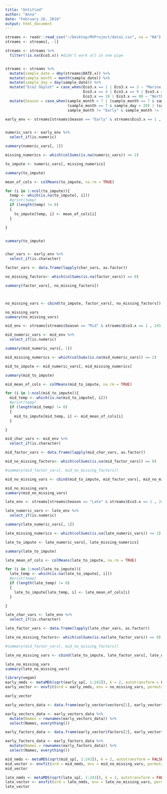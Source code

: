 ```yaml
---
title: "Untitled"
author: "Anna"
date: "February 26, 2018"
output: html_document
---
```


```r
streams <- readr::read_csv("~/Desktop/MVProject/data1.csv", na = "NA")
streams <- streams[, -1]

streams <- streams %>%
  filter(!is.na(Eco3.x)) #didn't work all in one pipe


streams <- streams %>%
  mutate(sample_date = dmy(streams$DATE.x)) %>%
  mutate(sample_month = month(sample_date)) %>%
  mutate(sample_day = day(sample_date)) %>%
  mutate("Eco2 GGplot" = case_when(Eco3.x == 1 | Eco3.x == 3 ~ "Marine WCF", 
                                   Eco3.x == 4 | Eco3.x == 9 | Eco3.x == 11 | Eco3.x == 78 ~ "Western FM",                  
                                   Eco3.x == 10 | Eco3.x == 80 ~ "Northern AD")) %>%
  mutate(Season = case_when(sample_month < 7 | (sample_month == 7 & sample_day <= 20) ~ "Early",
                            (sample_month == 7 & sample_day > 20) | (sample_month == 8 & sample_day <= 20) ~ "Mid",
                            sample_month != "Early" & sample_month != "Mid" ~ "Late"))

early_env <- streams[streams$Season == "Early" & streams$Eco3.x == 1 , 245:ncol(streams)] 


numeric_vars <- early_env %>%
  select_if(is.numeric)

summary(numeric_vars[, 1])

missing_numerics <- which(colSums(is.na(numeric_vars)) <= 2)

to_impute <- numeric_vars[, missing_numerics]

summary(to_impute)

mean_of_cols <- colMeans(to_impute, na.rm = TRUE)

for (i in 1:ncol(to_impute)){
  temp <- which(is.na(to_impute[, i]))
  #print(temp)
  if (length(temp) != 0)
  {
    to_impute[temp, i] <- mean_of_cols[i]
  }

}


summary(to_impute)


char_vars <- early_env %>%
  select_if(is.character)

factor_vars <- data.frame(lapply(char_vars, as.factor))

no_missing_factors<- which(colSums(is.na(factor_vars)) == 0)

summary(factor_vars[, no_missing_factors])



no_missing_vars <- cbind(to_impute, factor_vars[, no_missing_factors])

no_missing_vars
summary(no_missing_vars)
```

```r
mid_env <- streams[streams$Season == "Mid" & streams$Eco3.x == 1 , 245:ncol(streams)]

mid_numeric_vars <- mid_env %>%
  select_if(is.numeric)

summary(mid_numeric_vars[, 1])

mid_missing_numerics <- which(colSums(is.na(mid_numeric_vars)) <= 2)

mid_to_impute <- mid_numeric_vars[, mid_missing_numerics]

summary(mid_to_impute)

mid_mean_of_cols <- colMeans(mid_to_impute, na.rm = TRUE)

for (i in 1:ncol(mid_to_impute)){
  mid_temp <- which(is.na(mid_to_impute[, i]))
  #print(temp)
  if (length(mid_temp) != 0)
  {
    mid_to_impute[mid_temp, i] <- mid_mean_of_cols[i]
  }

}

mid_char_vars <- mid_env %>%
  select_if(is.character)

mid_factor_vars <- data.frame(lapply(mid_char_vars, as.factor))

mid_no_missing_factors<- which(colSums(is.na(mid_factor_vars)) == 0)

#summary(mid_factor_vars[, mid_no_missing_factors])

mid_no_missing_vars <- cbind(mid_to_impute, mid_factor_vars[, mid_no_missing_factors])

mid_no_missing_vars
summary(mid_no_missing_vars)
```

```r
late_env <- streams[streams$Season == "Late" & streams$Eco3.x == 1 , 245:ncol(streams)]

late_numeric_vars <- late_env %>%
  select_if(is.numeric)

summary(late_numeric_vars[, 1])

late_missing_numerics <- which(colSums(is.na(late_numeric_vars)) <= 2)

late_to_impute <- late_numeric_vars[, late_missing_numerics]

summary(late_to_impute)

late_mean_of_cols <- colMeans(late_to_impute, na.rm = TRUE)

for (i in 1:ncol(late_to_impute)){
  late_temp <- which(is.na(late_to_impute[, i]))
  #print(temp)
  if (length(late_temp) != 0)
  {
    late_to_impute[late_temp, i] <- late_mean_of_cols[i]
  }

}

late_char_vars <- late_env %>%
  select_if(is.character)

late_factor_vars <- data.frame(lapply(late_char_vars, as.factor))

late_no_missing_factors<- which(colSums(is.na(late_factor_vars)) == 0)

#summary(mid_factor_vars[, mid_no_missing_factors])

late_no_missing_vars <- cbind(late_to_impute, late_factor_vars[, late_no_missing_factors])

late_no_missing_vars
summary(late_no_missing_vars)
```

```r
library(vegan)
early_nmds <- metaMDS(sqrt(early_sp[, 1:243]), k = 2, autotransform = FALSE)
early_vector <- envfit(ord = early_nmds, env = no_missing_vars, permutations = 1000)

early_vector

early_vectors_data <- data.frame(early_vector$vectors[1], early_vector$vectors[2], early_vector$vectors[3], early_vector$vectors[4])

early_vectors_data <- early_vectors_data %>%
  mutate(Names = rownames(early_vectors_data)) %>%
  select(Names, everything())

early_factors_data <- data.frame(early_vector$factors[2], early_vector$factors[3], early_vector$factors[4])

early_factors_data <- early_factors_data %>%
  mutate(Names = rownames(early_factors_data)) %>%
  select(Names, everything())
```

```r
mid_nmds <- metaMDS(sqrt(mid_sp[, 1:243]), k = 2, autotransform = FALSE)
mid_vector <- envfit(ord = mid_nmds, env = mid_no_missing_vars, permutations = 1000)
mid_vector
```

```r
late_nmds <- metaMDS(sqrt(late_sp[, 1:243]), k = 2, autotransform = FALSE)
late_vector <- envfit(ord = late_nmds, env = late_no_missing_vars, permutations = 1000)
late_vector
```